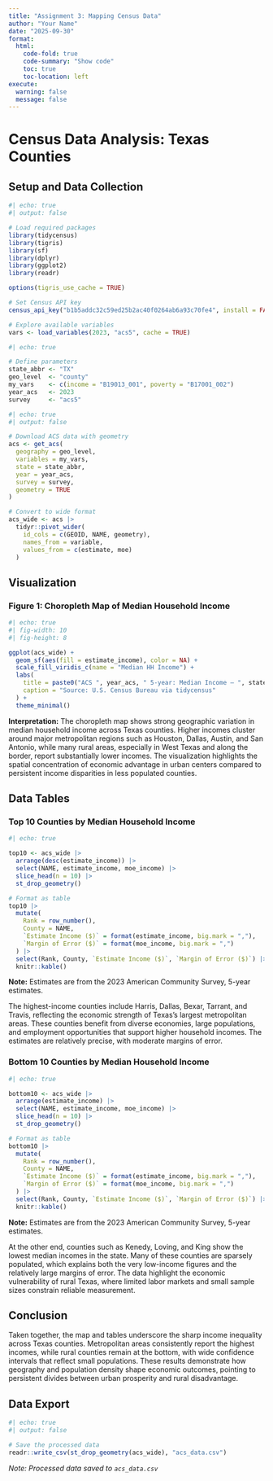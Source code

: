 ```yaml
---
title: "Assignment 3: Mapping Census Data"
author: "Your Name"
date: "2025-09-30"
format: 
  html:
    code-fold: true
    code-summary: "Show code"
    toc: true
    toc-location: left
execute:
  warning: false
  message: false
---
```


# Census Data Analysis: Texas Counties

## Setup and Data Collection

```r
#| echo: true
#| output: false

# Load required packages
library(tidycensus)
library(tigris)
library(sf)
library(dplyr)
library(ggplot2)
library(readr)

options(tigris_use_cache = TRUE)

# Set Census API key
census_api_key("b1b5addc32c59ed25b2ac40f0264ab6a93c70fe4", install = FALSE)

# Explore available variables
vars <- load_variables(2023, "acs5", cache = TRUE)
```

```r
#| echo: true

# Define parameters
state_abbr <- "TX"
geo_level  <- "county"
my_vars    <- c(income = "B19013_001", poverty = "B17001_002")
year_acs   <- 2023
survey     <- "acs5"
```

```r
#| echo: true
#| output: false

# Download ACS data with geometry
acs <- get_acs(
  geography = geo_level,
  variables = my_vars,
  state = state_abbr,
  year = year_acs,
  survey = survey,
  geometry = TRUE
)

# Convert to wide format
acs_wide <- acs |>
  tidyr::pivot_wider(
    id_cols = c(GEOID, NAME, geometry),
    names_from = variable,
    values_from = c(estimate, moe)
  )
```

## Visualization

### Figure 1: Choropleth Map of Median Household Income

```r
#| echo: true
#| fig-width: 10
#| fig-height: 8

ggplot(acs_wide) +
  geom_sf(aes(fill = estimate_income), color = NA) +
  scale_fill_viridis_c(name = "Median HH Income") +
  labs(
    title = paste0("ACS ", year_acs, " 5-year: Median Income — ", state_abbr, " (", geo_level, ")"),
    caption = "Source: U.S. Census Bureau via tidycensus"
  ) +
  theme_minimal()
```

**Interpretation:** The choropleth map shows strong geographic variation in median household income across Texas counties. Higher incomes cluster around major metropolitan regions such as Houston, Dallas, Austin, and San Antonio, while many rural areas, especially in West Texas and along the border, report substantially lower incomes. The visualization highlights the spatial concentration of economic advantage in urban centers compared to persistent income disparities in less populated counties.

## Data Tables

### Top 10 Counties by Median Household Income

```r
#| echo: true

top10 <- acs_wide |>
  arrange(desc(estimate_income)) |>
  select(NAME, estimate_income, moe_income) |>
  slice_head(n = 10) |>
  st_drop_geometry()

# Format as table
top10 |>
  mutate(
    Rank = row_number(),
    County = NAME,
    `Estimate Income ($)` = format(estimate_income, big.mark = ","),
    `Margin of Error ($)` = format(moe_income, big.mark = ",")
  ) |>
  select(Rank, County, `Estimate Income ($)`, `Margin of Error ($)`) |>
  knitr::kable()
```

**Note:** Estimates are from the 2023 American Community Survey, 5-year estimates.

The highest-income counties include Harris, Dallas, Bexar, Tarrant, and Travis, reflecting the economic strength of Texas's largest metropolitan areas. These counties benefit from diverse economies, large populations, and employment opportunities that support higher household incomes. The estimates are relatively precise, with moderate margins of error.

### Bottom 10 Counties by Median Household Income

```r
#| echo: true

bottom10 <- acs_wide |>
  arrange(estimate_income) |>
  select(NAME, estimate_income, moe_income) |>
  slice_head(n = 10) |>
  st_drop_geometry()

# Format as table
bottom10 |>
  mutate(
    Rank = row_number(),
    County = NAME,
    `Estimate Income ($)` = format(estimate_income, big.mark = ","),
    `Margin of Error ($)` = format(moe_income, big.mark = ",")
  ) |>
  select(Rank, County, `Estimate Income ($)`, `Margin of Error ($)`) |>
  knitr::kable()
```

**Note:** Estimates are from the 2023 American Community Survey, 5-year estimates.

At the other end, counties such as Kenedy, Loving, and King show the lowest median incomes in the state. Many of these counties are sparsely populated, which explains both the very low-income figures and the relatively large margins of error. The data highlight the economic vulnerability of rural Texas, where limited labor markets and small sample sizes constrain reliable measurement.

## Conclusion

Taken together, the map and tables underscore the sharp income inequality across Texas counties. Metropolitan areas consistently report the highest incomes, while rural counties remain at the bottom, with wide confidence intervals that reflect small populations. These results demonstrate how geography and population density shape economic outcomes, pointing to persistent divides between urban prosperity and rural disadvantage.

## Data Export

```r
#| echo: true
#| output: false

# Save the processed data
readr::write_csv(st_drop_geometry(acs_wide), "acs_data.csv")
```

*Note: Processed data saved to `acs_data.csv`*
